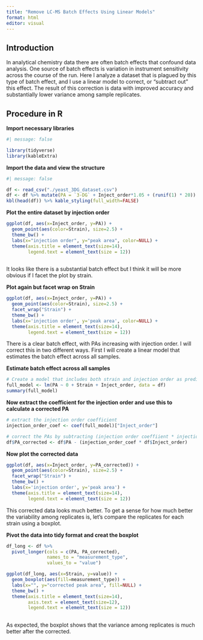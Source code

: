 ```yaml
---
title: "Remove LC-MS Batch Effects Using Linear Models"
format: html
editor: visual
---
```


## Introduction

In analytical chemistry data there are often batch effects that confound data analysis. One source of batch effects is variation in instrument sensitivity across the course of the run. Here I analyze a dataset that is plagued by this type of batch effect, and I use a linear model to correct, or "subtract out" this effect. The result of this correction is data with improved accuracy and substantially lower variance among sample replicates.

## Procedure in R

**Import necessary libraries**

```r
#| message: false

library(tidyverse)
library(kableExtra)
```

**Import the data and view the structure**

```r
#| message: false

df <- read_csv("./yeast_3DG_dataset.csv")
df <- df %>% mutate(PA = `3-DG` + Inject_order*1.05 + (runif(1) * 20)) 
kbl(head(df)) %>% kable_styling(full_width=FALSE)
```

**Plot the entire dataset by injection order**

```r
ggplot(df, aes(x=Inject_order, y=PA)) +
  geom_point(aes(color=Strain), size=2.5) +
  theme_bw() +
  labs(x="injection order", y="peak area", color=NULL) +
  theme(axis.title = element_text(size=14),
        legend.text = element_text(size = 12)) 
 
```

It looks like there is a substantial batch effect but I think it will be more obvious if I facet the plot by strain.

**Plot again but facet wrap on Strain**

```r

ggplot(df, aes(x=Inject_order, y=PA)) +
  geom_point(aes(color=Strain), size=2.5) +
  facet_wrap("Strain") +
  theme_bw() +
  labs(x='injection order', y='peak area', color=NULL) +
  theme(axis.title = element_text(size=14),
        legend.text = element_text(size = 12))

```

There is a clear batch effect, with PAs increasing with injection order. I will correct this in two different ways. First I will create a linear model that estimates the batch effect across all samples.

**Estimate batch effect across all samples**

```r
# Create a model that includes both strain and injection order as predictors
full_model <- lm(PA ~ 0 + Strain + Inject_order, data = df)
summary(full_model)
```

**Now extract the coefficient for the injection order and use this to calculate a corrected PA**

```r

# extract the injection order coefficient 
injection_order_coef <- coef(full_model)["Inject_order"]

# correct the PAs by subtracting (injection order coeffiient * injection order)
df$PA_corrected <- df$PA - (injection_order_coef * df$Inject_order)


```

**Now plot the corrected data**

```r

ggplot(df, aes(x=Inject_order, y=PA_corrected)) +
  geom_point(aes(color=Strain), size=2.5) +
  facet_wrap("Strain") +
  theme_bw() +
  labs(x='injection order', y='peak area') +
  theme(axis.title = element_text(size=14),
        legend.text = element_text(size = 12))

```

This corrected data looks much better. To get a sense for how much better the variability among replicates is, let's compare the replicates for each strain using a boxplot.

**Pivot the data into tidy format and creat the boxplot**

```r

df_long <- df %>%
  pivot_longer(cols = c(PA, PA_corrected), 
               names_to = "measurement_type", 
               values_to = "value")

ggplot(df_long, aes(x=Strain, y=value)) +
  geom_boxplot(aes(fill=measurement_type)) +
  labs(x="", y="corrected peak area", fill=NULL) +
  theme_bw() +
  theme(axis.title = element_text(size=14),
        axis.text = element_text(size=12),
        legend.text = element_text(size = 12)) 
                 
```

As expected, the boxplot shows that the variance among replicates is much better after the corrected.
